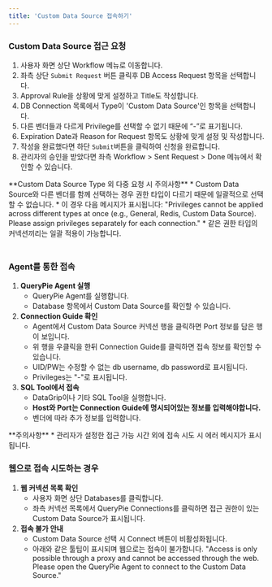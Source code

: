```yaml
---
title: 'Custom Data Source 접속하기'
---
```



### Custom Data Source 접근 요청

1. 사용자 화면 상단 Workflow 메뉴로 이동합니다.
2. 좌측 상단 `Submit Request` 버튼 클릭후 DB Access Request 항목을 선택합니다.
3. Approval Rule을 상황에 맞게 설정하고 Title도 작성합니다.
4. DB Connection 목록에서 Type이 'Custom Data Source'인 항목을 선택합니다.
5. 다른 벤더들과 다르게 Privilege를 선택할 수 없기 때문에 “-”로 표기됩니다. 
6. Expiration Date과 Reason for Request 항목도 상황에 맞게 설정 및 작성합니다.
7. 작성을 완료했다면 하단 `Submit`버튼을 클릭하여 신청을 완료합니다. 
8. 관리자의 승인을 받았다면 좌측 Workflow &gt; Sent Request &gt; Done 메뉴에서 확인할 수 있습니다.

<Callout type="important">
**Custom Data Source Type 외 다중 요청 시 주의사항**
* Custom Data Source와 다른 벤더를 함께 선택하는 경우 권한 타입이 다르기 때문에 일괄적으로 선택할 수 없습니다. 
* 이 경우 다음 메시지가 표시됩니다: "Privileges cannot be applied across different types at once (e.g., General, Redis, Custom Data Source). Please assign privileges separately for each connection."
* 같은 권한 타입의 커넥션끼리는 일괄 적용이 가능합니다.
</Callout>

### <br/>Agent를 통한 접속

1.  **QueryPie Agent 실행** 
    * QueryPie Agent를 실행합니다.
    * Database 항목에서 Custom Data Source를 확인할 수 있습니다.
2.  **Connection Guide 확인** 
    * Agent에서 Custom Data Source 커넥션 행을 클릭하면 Port 정보를 담은 행이 보입니다.
    * 위 행을 우클릭을 한뒤 Connection Guide를 클릭하면 접속 정보를 확인할 수 있습니다.
    * UID/PW는 수정할 수 없는 db username, db password로 표시됩니다.
    * Privileges는 "-"로 표시됩니다.
3.  **SQL Tool에서 접속** 
    * DataGrip이나 기타 SQL Tool을 실행합니다.
    *  **Host와 Port는 Connection Guide에 명시되어있는 정보를 입력해야합니다.**  
    * 벤더에 따라 추가 정보를 입력합니다.

<Callout type="important">
**주의사항**
* 관리자가 설정한 접근 가능 시간 외에 접속 시도 시 에러 메시지가 표시됩니다.
</Callout>

### 웹으로 접속 시도하는 경우

1.  **웹 커넥션 목록 확인** 
    * 사용자 화면 상단 Databases를 클릭합니다. 
    * 좌측 커넥션 목록에서 QueryPie Connections를 클릭하면 접근 권한이 있는 Custom Data Source가 표시됩니다.
2.  **접속 불가 안내** 
    * Custom Data Source 선택 시 Connect 버튼이 비활성화됩니다.
    * 아래와 같은 툴팁이 표시되며 웹으로는 접속이 불가합니다. "Access is only possible through a proxy and cannot be accessed through the web. Please open the QueryPie Agent to connect to the Custom Data Source."
